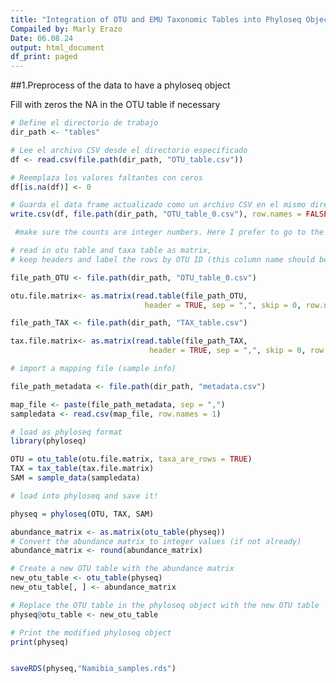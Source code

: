 ```yaml
---
title: "Integration of OTU and EMU Taxonomic Tables into Phyloseq Object for Advanced Analysis with R"
Compailed by: Marly Erazo
Date: 06.08.24
output: html_document
df_print: paged
---
```


##1.Preprocess of the data to have a phyloseq object

Fill with zeros the NA in the OTU table if necessary
```r
# Define el directorio de trabajo
dir_path <- "tables"

# Lee el archivo CSV desde el directorio especificado
df <- read.csv(file.path(dir_path, "OTU_table.csv"))

# Reemplaza los valores faltantes con ceros
df[is.na(df)] <- 0

# Guarda el data frame actualizado como un archivo CSV en el mismo directorio
write.csv(df, file.path(dir_path, "OTU_table_0.csv"), row.names = FALSE)

 #make sure the counts are integer numbers. Here I prefer to go to the OTU_table and remove the zeros after the dot with excel's "replace" function (find: .*, replace: ). On the other hand you have to make sure that the metadata table has the same name as the name of the columns of the otu-table.

```


```r
# read in otu table and taxa table as matrix, 
# keep headers and label the rows by OTU ID (this column name should be empty)

file_path_OTU <- file.path(dir_path, "OTU_table_0.csv")

otu.file.matrix<- as.matrix(read.table(file_path_OTU, 
                              header = TRUE, sep = ",", skip = 0, row.names = 1))

file_path_TAX <- file.path(dir_path, "TAX_table.csv")

tax.file.matrix<- as.matrix(read.table(file_path_TAX, 
                               header = TRUE, sep = ",", skip = 0, row.names = 1))
```


```r
# import a mapping file (sample info)

file_path_metadata <- file.path(dir_path, "metadata.csv")

map_file <- paste(file_path_metadata, sep = ",")
sampledata <- read.csv(map_file, row.names = 1)

```

```r
# load as phyloseq format 
library(phyloseq)

OTU = otu_table(otu.file.matrix, taxa_are_rows = TRUE)
TAX = tax_table(tax.file.matrix)
SAM = sample_data(sampledata)
```

```r
# load into phyloseq and save it!

physeq = phyloseq(OTU, TAX, SAM)

abundance_matrix <- as.matrix(otu_table(physeq))
# Convert the abundance matrix to integer values (if not already)
abundance_matrix <- round(abundance_matrix)

# Create a new OTU table with the abundance matrix
new_otu_table <- otu_table(physeq)
new_otu_table[, ] <- abundance_matrix

# Replace the OTU table in the phyloseq object with the new OTU table
physeq@otu_table <- new_otu_table

# Print the modified phyloseq object
print(physeq)


saveRDS(physeq,"Namibia_samples.rds")

```
